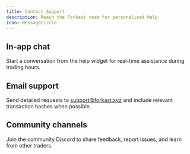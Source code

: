```yaml
---
title: Contact Support
description: Reach the Forkast team for personalized help.
icon: MessageCircle
---
```


## In-app chat

Start a conversation from the help widget for real-time assistance during trading hours.

## Email support

Send detailed requests to support@forkast.xyz and include relevant transaction hashes when possible.

## Community channels

Join the community Discord to share feedback, report issues, and learn from other traders.

